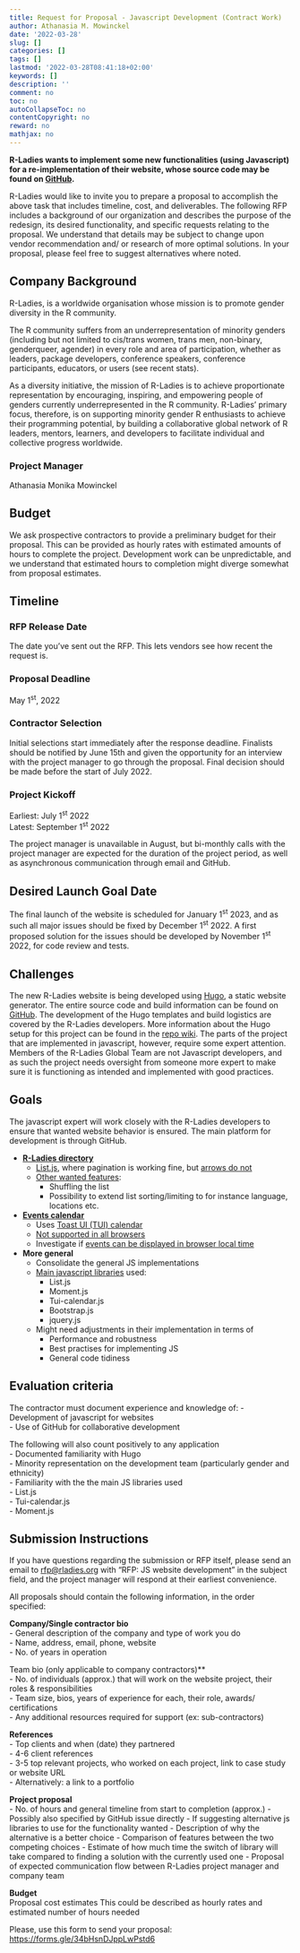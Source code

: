 ```yaml
---
title: Request for Proposal - Javascript Development (Contract Work)
author: Athanasia M. Mowinckel
date: '2022-03-28'
slug: []
categories: []
tags: []
lastmod: '2022-03-28T08:41:18+02:00'
keywords: []
description: ''
comment: no
toc: no
autoCollapseToc: no
contentCopyright: no
reward: no
mathjax: no
---
```


**R-Ladies wants to implement some new functionalities (using Javascript) for a re-implementation of their  website, whose source code may be found on [GitHub](https://github.com/rladies/website).**

R-Ladies would like to invite you to prepare a proposal to accomplish the above task that includes timeline, cost, and deliverables. The following RFP includes a background of our organization and describes the purpose of the redesign, its desired functionality, and specific requests relating to the proposal. We understand that details may be subject to change upon vendor recommendation and/ or research of more optimal solutions. In your proposal, please feel free to suggest alternatives where noted.


<!--more-->


## Company Background
R-Ladies, is a worldwide organisation whose mission is to promote gender diversity in the R community. 

The R community suffers from an underrepresentation of minority genders (including but not limited to cis/trans women, trans men, non-binary, genderqueer, agender) in every role and area of participation, whether as leaders, package developers, conference speakers, conference participants, educators, or users (see recent stats).

As a diversity initiative, the mission of R-Ladies is to achieve proportionate representation by encouraging, inspiring, and empowering people of genders currently underrepresented in the R community. R-Ladies’ primary focus, therefore, is on supporting minority gender R enthusiasts to achieve their programming potential, by building a collaborative global network of R leaders, mentors, learners, and developers to facilitate individual and collective progress worldwide.


### Project Manager
Athanasia Monika Mowinckel


## Budget
We ask prospective contractors to provide a preliminary budget for their proposal. This can be provided as hourly rates with estimated amounts of hours to complete the project. Development work can be unpredictable, and we understand that estimated hours to completion might diverge somewhat from proposal estimates. 

## Timeline

### RFP Release Date
The date you’ve sent out the RFP. This lets vendors see how recent the request is.

### Proposal Deadline
May 1<sup>st</sup>, 2022

### Contractor Selection
Initial selections start immediately after the response deadline. Finalists should be notified by June 15th and given the opportunity for an interview with the project manager to go through the proposal.
Final decision should be made before the start of July 2022.

### Project Kickoff
Earliest: July 1<sup>st</sup> 2022  
Latest: September 1<sup>st</sup> 2022  

The project manager is unavailable in August, but bi-monthly calls with the project manager are expected for the duration of the project period, as well as asynchronous communication through email and GitHub.

## Desired Launch Goal Date
The final launch of the website is scheduled for January 1<sup>st</sup> 2023, and as such all major issues should be fixed by December 1<sup>st</sup> 2022. A first proposed solution for the issues should be developed by November 1<sup>st</sup> 2022, for code review and tests.

## Challenges
The new R-Ladies website is being developed using [Hugo](https://gohugo.io/), a static website generator. The entire source code and build information can be found on [GitHub](https://github.com/rladies/website). The development of the Hugo templates and build logistics are covered by the R-Ladies developers. More information about the Hugo setup for this project can be found in the [repo wiki](https://github.com/rladies/website/wiki). 
The parts of the project that are implemented in javascript, however, require some expert attention. Members of the R-Ladies Global Team are not Javascript developers, and as such the project needs oversight from someone more expert to make sure it is functioning as intended and implemented with good practices. 

## Goals
The javascript expert will work closely with the R-Ladies developers to ensure that wanted website behavior is ensured. The main platform for development is through GitHub.

- **[R-Ladies directory](https://pensive-babbage-969fad.netlify.app/directory/)**
  - [List.js](https://listjs.com/), where pagination is working fine, but [arrows do not](https://github.com/rladies/website/issues/88)   
  - [Other wanted features](https://github.com/rladies/website/issues/83):  
    - Shuffling the list  
    - Possibility to extend list sorting/limiting to for instance language, locations etc.  

- **[Events calendar](https://pensive-babbage-969fad.netlify.app/activities/events/)**  
  - Uses [Toast UI (TUI) calendar](https://ui.toast.com/tui-calendar)  
  - [Not supported in all browsers](https://github.com/rladies/website/issues/90)   
  - Investigate if [events can be displayed in browser local time](https://github.com/rladies/website/issues/86)   

- **More general**  
  - Consolidate the general JS implementations  
  - [Main javascript libraries](https://github.com/rladies/website/tree/master/themes/hugo-rladies/static/js) used:  
    - List.js  
    - Moment.js  
    - Tui-calendar.js  
    - Bootstrap.js  
    - jquery.js  
  - Might need adjustments in their implementation in terms of  
    - Performance and robustness  
    - Best practises for implementing JS  
    - General code tidiness    

## Evaluation criteria
The contractor must document experience and knowledge of:
- Development of javascript for websites  
- Use of GitHub for collaborative development    

The following will also count positively to any application  
- Documented familiarity with Hugo  
- Minority representation on the development team   (particularly gender and ethnicity)  
- Familiarity with the the main JS libraries used  
    - List.js  
    - Tui-calendar.js  
    - Moment.js  


## Submission Instructions

If you have questions regarding the submission or RFP itself, please send an email to [rfp@rladies.org](mailto:rfp@rladies.org?subject=RFP: JS website development) with “RFP: JS website development” in the subject field, and the project manager will respond at their earliest convenience.

All proposals should contain the following information, in the order specified:

**Company/Single contractor bio**  
- General description of the company and type of work you do  
- Name, address, email, phone, website  
- No. of years in operation  

Team bio (only applicable to company contractors)**  
- No. of individuals (approx.) that will work on the website project, their roles & responsibilities  
- Team size, bios, years of experience for each, their role, awards/ certifications  
- Any additional resources required for support (ex: sub-contractors)  

**References**  
- Top clients and when (date) they partnered  
- 4-6 client references  
- 3-5 top relevant projects, who worked on each project, link to case study or website URL  
- Alternatively: a link to a portfolio  

**Project proposal**  
- No. of hours and general timeline from start to completion (approx.)
- Possibly also specified by GitHub issue directly
- If suggesting alternative js libraries to use for the functionality wanted
  - Description of why the alternative is a better choice
  - Comparison of features between the two competing choices
  - Estimate of how much time the switch of library will take compared to finding a solution with the currently used one
- Proposal of expected communication flow between R-Ladies project manager and company team

**Budget**  
Proposal cost estimates
This could be described as hourly rates and estimated number of hours needed

Please, use this form to send your proposal: [https://forms.gle/34bHsnDJppLwPstd6](https://forms.gle/34bHsnDJppLwPstd6)  